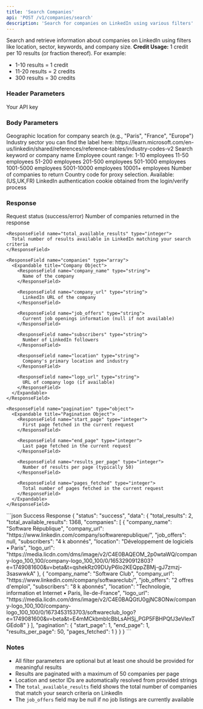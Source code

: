 ```yaml
---
title: 'Search Companies'
api: 'POST /v1/companies/search'
description: 'Search for companies on LinkedIn using various filters'
---
```


Search and retrieve information about companies on LinkedIn using filters like location, sector, keywords, and company size.
<Note>
  **Credit Usage:** 1 credit per 10 results (or fraction thereof). For example:
  - 1-10 results = 1 credit
  - 11-20 results = 2 credits
  - 300 results = 30 credits
</Note>

### Header Parameters

<ParamField header="x-api-key" type="string" required>
  Your API key
</ParamField>

### Body Parameters

<ParamField body="location" type="string">
  Geographic location for company search (e.g., "Paris", "France", "Europe")
</ParamField>

<ParamField body="sector" type="string">
  Industry sector you can find the label here: 
  https://learn.microsoft.com/en-us/linkedin/shared/references/reference-tables/industry-codes-v2
</ParamField>

<ParamField body="keyword" type="string">
  Search keyword or company name
</ParamField>

<ParamField body="company_size" type="string">
  Employee count range:
  1-10 employees
  11-50 employees
  51-200 employees
  201-500 employees
  501-1000 employees
  1001-5000 employees
  5001-10000 employees
  10001+ employees
</ParamField>

<ParamField body="total_results" type="integer" default="10">
  Number of companies to return
</ParamField>

<ParamField body="country" type="string" default="FR">
  Country code for proxy selection. Available: (US,UK,FR)
</ParamField>

<ParamField body="login_token" type="string" required>
  LinkedIn authentication cookie obtained from the login/verify process
</ParamField>

### Response

<ResponseField name="status" type="string">
  Request status (success/error)
</ResponseField>

<ResponseField name="data" type="object">
  <Expandable title="Properties">
    <ResponseField name="total_results" type="integer">
      Number of companies returned in the response
    </ResponseField>

    <ResponseField name="total_available_results" type="integer">
      Total number of results available in LinkedIn matching your search criteria
    </ResponseField>

    <ResponseField name="companies" type="array">
      <Expandable title="Company Object">
        <ResponseField name="company_name" type="string">
          Name of the company
        </ResponseField>

        <ResponseField name="company_url" type="string">
          LinkedIn URL of the company
        </ResponseField>

        <ResponseField name="job_offers" type="string">
          Current job openings information (null if not available)
        </ResponseField>

        <ResponseField name="subscribers" type="string">
          Number of LinkedIn followers
        </ResponseField>

        <ResponseField name="location" type="string">
          Company's primary location and industry
        </ResponseField>

        <ResponseField name="logo_url" type="string">
          URL of company logo (if available)
        </ResponseField>
      </Expandable>
    </ResponseField>

    <ResponseField name="pagination" type="object">
      <Expandable title="Pagination Object">
        <ResponseField name="start_page" type="integer">
          First page fetched in the current request
        </ResponseField>

        <ResponseField name="end_page" type="integer">
          Last page fetched in the current request
        </ResponseField>

        <ResponseField name="results_per_page" type="integer">
          Number of results per page (typically 50)
        </ResponseField>

        <ResponseField name="pages_fetched" type="integer">
          Total number of pages fetched in the current request
        </ResponseField>
      </Expandable>
    </ResponseField>
  </Expandable>
</ResponseField>

<ResponseExample>
```json Success Response
{
  "status": "success",
  "data": {
    "total_results": 2,
    "total_available_results": 1368,
    "companies": [
      {
        "company_name": "Software République",
        "company_url": "https://www.linkedin.com/company/softwarerepublique/",
        "job_offers": null,
        "subscribers": "4 k abonnés",
        "location": "Développement de logiciels • Paris",
        "logo_url": "https://media.licdn.com/dms/image/v2/C4E0BAQEOM_2p0wtaWQ/company-logo_100_100/company-logo_100_100/0/1653290912803?e=1749081600&v=beta&t=qshekRz09DUyP6lo2KEQppZBMj-gJ7zmzj-3saswwkA"
      },
      {
        "company_name": "Software Club",
        "company_url": "https://www.linkedin.com/company/softwareclub/",
        "job_offers": "2 offres d'emploi",
        "subscribers": "8 k abonnés",
        "location": "Technologie, information et Internet • Paris, Île-de-France",
        "logo_url": "https://media.licdn.com/dms/image/v2/C4E0BAQGtU0gjNC8ONw/company-logo_100_100/company-logo_100_100/0/1673453153703/softwareclub_logo?e=1749081600&v=beta&t=E4mMCkbmbIcBbLsAHSj_PGP5FBHPQfJ3eVlexTGEdo8"
      }
    ],
    "pagination": {
      "start_page": 1,
      "end_page": 1,
      "results_per_page": 50,
      "pages_fetched": 1
    }
  }
}
```
</ResponseExample>

### Notes
- All filter parameters are optional but at least one should be provided for meaningful results
- Results are paginated with a maximum of 50 companies per page
- Location and sector IDs are automatically resolved from provided strings
- The `total_available_results` field shows the total number of companies that match your search criteria on LinkedIn
- The `job_offers` field may be null if no job listings are currently available